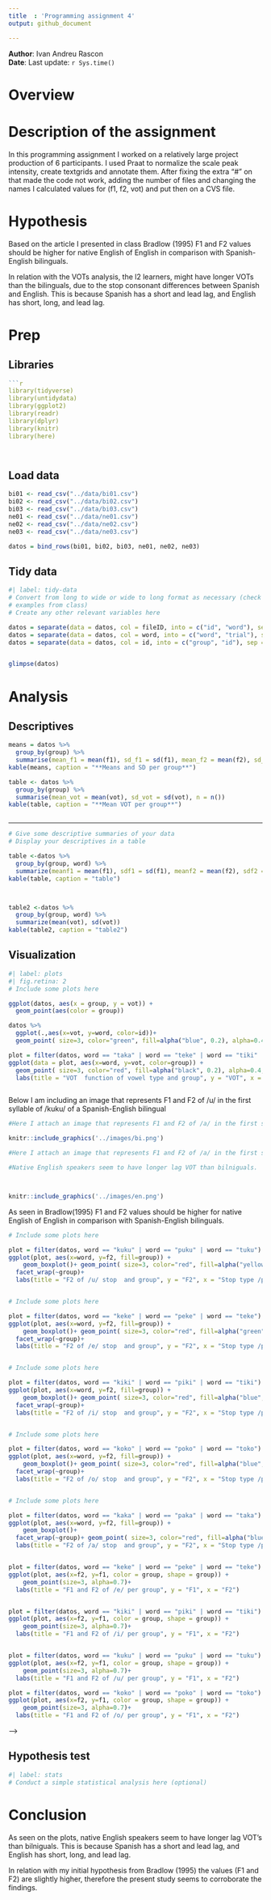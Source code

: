 ```yaml
---
title  : 'Programming assignment 4'
output: github_document

---
```


**Author**: Ivan Andreu Rascon  
**Date**: Last update: `r Sys.time()`


# Overview


# Description of the assignment

In this programming assignment I worked on a relatively large project production of 6 participants. I used Praat to normalize the scale peak intensity, create textgrids and annotate them. After fixing the extra “#” on that made the code not work, adding the number of files and changing the names I calculated values for (f1, f2, vot) and put then on a CVS file. 

# Hypothesis

Based on the article I presented in class Bradlow (1995) F1  and F2 values should be higher for native English of English in comparison with Spanish-English bilinguals. 

In relation with the VOTs analysis, the l2 learners, might have longer VOTs than the bilinguals, due to the stop consonant differences between Spanish and English. This is because Spanish has a short and lead lag, and English has short, long, and lead lag. 




# Prep

## Libraries

```r
```r
library(tidyverse)
library(untidydata)
library(ggplot2)
library(readr)
library(dplyr)
library(knitr)
library(here)
```

```


```

## Load data

```r
bi01 <- read_csv("../data/bi01.csv") 
bi02 <- read_csv("../data/bi02.csv")
bi03 <- read_csv("../data/bi03.csv")
ne01 <- read_csv("../data/ne01.csv")
ne02 <- read_csv("../data/ne02.csv")
ne03 <- read_csv("../data/ne03.csv")

datos = bind_rows(bi01, bi02, bi03, ne01, ne02, ne03)   

```

## Tidy data

```r
#| label: tidy-data
# Convert from long to wide or wide to long format as necessary (check 
# examples from class)
# Create any other relevant variables here 

datos = separate(data = datos, col = fileID, into = c("id", "word"), sep = "_")
datos = separate(data = datos, col = word, into = c("word", "trial"), sep = "(?<=[A-Za-z])(?=[0-9])", extra = "drop", fill = "right")
datos = separate(data = datos, col = id, into = c("group", "id"), sep = "(?<=[A-Za-z])(?=[0-9])")


glimpse(datos)

```

# Analysis

## Descriptives



```r
means = datos %>%
  group_by(group) %>%
  summarise(mean_f1 = mean(f1), sd_f1 = sd(f1), mean_f2 = mean(f2), sd_f2 = sd(f2), mean_vot = mean(vot), sd_vot = sd(vot), n = n())
kable(means, caption = "**Means and SD per group**")
```

```r
table <- datos %>%
  group_by(group) %>%
  summarise(mean_vot = mean(vot), sd_vot = sd(vot), n = n())
kable(table, caption = "**Mean VOT per group**")
```



```r

```
-----


```r
# Give some descriptive summaries of your data 
# Display your descriptives in a table

table <-datos %>%
  group_by(group, word) %>%
  summarize(meanf1 = mean(f1), sdf1 = sd(f1), meanf2 = mean(f2), sdf2 = sd(f2), meanvot = mean(vot), sdvot = sd(vot), n = n() )
kable(table, caption = "table")



table2 <-datos %>%
  group_by(group, word) %>%
  summarize(mean(vot), sd(vot))
kable(table2, caption = "table2")
```










## Visualization

```r
#| label: plots 
#| fig.retina: 2
# Include some plots here

```


```r

ggplot(datos, aes(x = group, y = vot)) +
  geom_point(aes(color = group))

```


```r

datos %>% 
  ggplot(.,aes(x=vot, y=word, color=id))+
  geom_point( size=3, color="green", fill=alpha("blue", 0.2), alpha=0.4, shape=21, stroke=2)


```



```r
plot = filter(datos, word == "taka" | word == "teke" | word == "tiki" | word == "toko" | word == "tuku")
ggplot(data = plot, aes(x=word, y=vot, color=group)) + 
  geom_point( size=3, color="red", fill=alpha("black", 0.2), alpha=0.4, shape=21, stroke=2) +
  labs(title = "VOT  function of vowel type and group", y = "VOT", x = "Vowel type")



```



Below I am including an image that represents F1 and F2 of /u/ in the first syllable of /kuku/ of a Spanish-English bilingual





```r

#Here I attach an image that represents F1 and F2 of /a/ in the first syllable of /kaka/ of a Spanish-English bilingual. VOT differences can algo be distinguished. 

knitr::include_graphics('../images/bi.png')

#Here I attach an image that represents F1 and F2 of /a/ in the first syllable of /kaka/ of a L2 native of english. VOT differences can also be distinguished. 

#Native English speakers seem to have longer lag VOT than bilniguals.



knitr::include_graphics('../images/en.png')
```


As seen in Bradlow(1995) F1  and F2 values should be higher for native English of English in comparison with Spanish-English bilinguals. 



```r
# Include some plots here

plot = filter(datos, word == "kuku" | word == "puku" | word == "tuku")
ggplot(plot, aes(x=word, y=f2, fill=group)) + 
    geom_boxplot()+ geom_point( size=3, color="red", fill=alpha("yellow", 0.2), alpha=0.4, shape=21, stroke=2)+
  facet_wrap(~group)+
  labs(title = "F2 of /u/ stop  and group", y = "F2", x = "Stop type /p/ /t/ /k/")



```



```r
# Include some plots here

plot = filter(datos, word == "keke" | word == "peke" | word == "teke")
ggplot(plot, aes(x=word, y=f2, fill=group)) + 
    geom_boxplot()+ geom_point( size=3, color="red", fill=alpha("green", 0.2), alpha=0.4, shape=21, stroke=2)+
  facet_wrap(~group)+
  labs(title = "F2 of /e/ stop  and group", y = "F2", x = "Stop type /p/ /t/ /k/")



```



```r
# Include some plots here

plot = filter(datos, word == "kiki" | word == "piki" | word == "tiki")
ggplot(plot, aes(x=word, y=f2, fill=group)) + 
    geom_boxplot()+ geom_point( size=3, color="red", fill=alpha("blue", 0.2), alpha=0.4, shape=21, stroke=2)+
  facet_wrap(~group)+
  labs(title = "F2 of /i/ stop  and group", y = "F2", x = "Stop type /p/ /t/ /k/")



```



```r
# Include some plots here

plot = filter(datos, word == "koko" | word == "poko" | word == "toko")
ggplot(plot, aes(x=word, y=f2, fill=group)) + 
    geom_boxplot()+ geom_point( size=3, color="red", fill=alpha("blue", 0.2), alpha=0.4, shape=21, stroke=2)+
  facet_wrap(~group)+
  labs(title = "F2 of /o/ stop  and group", y = "F2", x = "Stop type /p/ /t/ /k/")



```


```r
# Include some plots here

plot = filter(datos, word == "kaka" | word == "paka" | word == "taka")
ggplot(plot, aes(x=word, y=f2, fill=group)) + 
    geom_boxplot()+
  facet_wrap(~group)+ geom_point( size=3, color="red", fill=alpha("blue", 0.2), alpha=0.4, shape=21, stroke=2)+
  labs(title = "F2 of /a/ stop  and group", y = "F2", x = "Stop type /p/ /t/ /k/")



```




```r

plot = filter(datos, word == "keke" | word == "peke" | word == "teke")
ggplot(plot, aes(x=f2, y=f1, color = group, shape = group)) + 
    geom_point(size=3, alpha=0.7)+
  labs(title = "F1 and F2 of /e/ per group", y = "F1", x = "F2")



```






```r

plot = filter(datos, word == "kiki" | word == "piki" | word == "tiki")
ggplot(plot, aes(x=f2, y=f1, color = group, shape = group)) + 
    geom_point(size=3, alpha=0.7)+
  labs(title = "F1 and F2 of /i/ per group", y = "F1", x = "F2")



```





```r

plot = filter(datos, word == "kuku" | word == "puku" | word == "tuku")
ggplot(plot, aes(x=f2, y=f1, color = group, shape = group)) + 
    geom_point(size=3, alpha=0.7)+
  labs(title = "F1 and F2 of /u/ per group", y = "F1", x = "F2")


```






```r
plot = filter(datos, word == "koko" | word == "poko" | word == "toko")
ggplot(plot, aes(x=f2, y=f1, color = group, shape = group)) + 
    geom_point(size=3, alpha=0.7)+
  labs(title = "F1 and F2 of /o/ per group", y = "F1", x = "F2")

```



-->

## Hypothesis test

```r
#| label: stats
# Conduct a simple statistical analysis here (optional)

```


# Conclusion

As seen on the plots, native English speakers seem to have longer lag VOT's than bilniguals. This is because Spanish has a short and lead lag, and English has short, long, and lead lag. 


In relation with my initial hypothesis from Bradlow (1995) the values (F1 and F2) are slightly higher, therefore the present study seems to corroborate the findings. 
